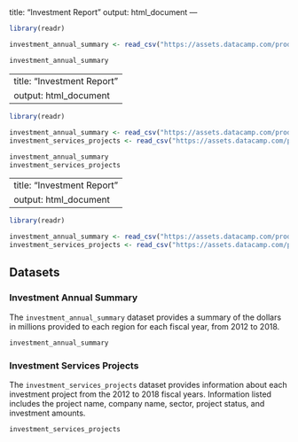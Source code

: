 <!-- Initial Report layout -->
---
title: "Investment Report"
output: html_document
---

```r
library(readr)

investment_annual_summary <- read_csv("https://assets.datacamp.com/production/repositories/5756/datasets/d0251f26117bbcf0ea96ac276555b9003f4f7372/investment_annual_summary.csv")
```

<!-- Having the brackets with R allows for R code to be plugged into the markdown file. The three backticks (`) are used to open and close -->
```r
investment_annual_summary
```

<!-- Second report 
Shows the inclusion of multiple R datasets
-->
---
title: "Investment Report"
output: html_document
---

```r
library(readr)

investment_annual_summary <- read_csv("https://assets.datacamp.com/production/repositories/5756/datasets/d0251f26117bbcf0ea96ac276555b9003f4f7372/investment_annual_summary.csv")
investment_services_projects <- read_csv("https://assets.datacamp.com/production/repositories/5756/datasets/78b002735b6f620df7f2767e63b76aaca317bf8d/investment_services_projects.csv")
```


```r
investment_annual_summary 
investment_services_projects
```

<!-- 
Third report
working with formats. Aiming to include regular HTML formatting outside of the R code blocks
-->
---
title: "Investment Report"
output: html_document
---

```r
library(readr)

investment_annual_summary <- read_csv("https://assets.datacamp.com/production/repositories/5756/datasets/d0251f26117bbcf0ea96ac276555b9003f4f7372/investment_annual_summary.csv")
investment_services_projects <- read_csv("https://assets.datacamp.com/production/repositories/5756/datasets/78b002735b6f620df7f2767e63b76aaca317bf8d/investment_services_projects.csv")
```


## Datasets

### Investment Annual Summary

The `investment_annual_summary` dataset provides a summary of the dollars in millions provided to each region for each fiscal year, from 2012 to 2018.
```r
investment_annual_summary
```

### Investment Services Projects
<!-- Including the name of the dataset between `` allows for the text to stand out more within the comment -->
The `investment_services_projects` dataset provides information about each investment project from the 2012 to 2018 fiscal years. Information listed includes the project name, company name, sector, project status, and investment amounts.
```r
investment_services_projects 
```

<!-- Including links and images within the Markdown file
[DataCamp](https://learn.datacamp.com/) for links and ![](datacamp.png) for images 
-->
